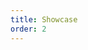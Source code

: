 ```yaml
---
title: Showcase
order: 2
---
```



<Playground system="ec" selectedKind="blockquote" selectedStory="default">
  <Blockquote
    author="President Juncker"
    citation="An interconnected grid will help deliver the ultimate goal of the Energy Union, to ensure affordable, secure and sustainable energy, and also growth across the EU."
  />
</Playground>
